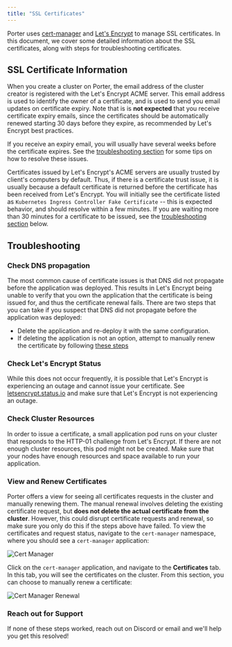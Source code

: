 ```yaml
---
title: "SSL Certificates"
---
```


Porter uses [cert-manager](https://cert-manager.io/) and [Let's Encrypt](https://letsencrypt.org/) to manage SSL certificates. In this document, we cover some detailed information about the SSL certificates, along with steps for troubleshooting certificates.

## SSL Certificate Information[](#ssl-certificate-information "Direct link to heading")

When you create a cluster on Porter, the email address of the cluster creator is registered with the Let's Encrypt ACME server. This email address is used to identify the owner of a certificate, and is used to send you email updates on certificate expiry. Note that is is **not expected** that you receive certificate expiry emails, since the certificates should be automatically renewed starting 30 days before they expire, as recommended by Let's Encrypt best practices.

<Info>If you receive an expiry email, you will usually have several weeks before the certificate expires. See the [troubleshooting section](#troubleshooting) for some tips on how to resolve these issues.</Info>

Certificates issued by Let's Encrypt's ACME servers are usually trusted by client's computers by default. Thus, if there is a certificate trust issue, it is usually because a default certificate is returned before the certificate has been received from Let's Encrypt. You will initially see the certificate listed as `Kubernetes Ingress Controller Fake Certificate` \-- this is expected behavior, and should resolve within a few minutes. If you are waiting more than 30 minutes for a certificate to be issued, see the [troubleshooting section](#troubleshooting) below.

## Troubleshooting[](#troubleshooting "Direct link to heading")

### Check DNS propagation[](#check-dns-propagation "Direct link to heading")

The most common cause of certificate issues is that DNS did not propagate before the application was deployed. This results in Let's Encrypt being unable to verify that you own the application that the certificate is being issued for, and thus the certificate renewal fails. There are two steps that you can take if you suspect that DNS did not propagate before the application was deployed:

* Delete the application and re-deploy it with the same configuration.
* If deleting the application is not an option, attempt to manually renew the certificate by following [these steps](#view-and-renew-certificates)

### Check Let's Encrypt Status[](#check-lets-encrypt-status "Direct link to heading")

While this does not occur frequently, it is possible that Let's Encrypt is experiencing an outage and cannot issue your certificate. See [letsencrypt.status.io](https://letsencrypt.status.io/) and make sure that Let's Encrypt is not experiencing an outage.

### Check Cluster Resources[](#check-cluster-resources "Direct link to heading")

In order to issue a certificate, a small application pod runs on your cluster that responds to the HTTP-01 challenge from Let's Encrypt. If there are not enough cluster resources, this pod might not be created. Make sure that your nodes have enough resources and space available to run your application.

### View and Renew Certificates[](#view-and-renew-certificates "Direct link to heading")

Porter offers a view for seeing all certificates requests in the cluster and manually renewing them. The manual renewal involves deleting the existing certificate request, but **does not delete the actual certificate from the cluster**. However, this could disrupt certificate requests and renewal, so make sure you only do this if the steps above have failed. To view the certificates and request status, navigate to the `cert-manager` namespace, where you should see a `cert-manager` application:

![Cert Manager](https://imagedelivery.net/l4LYM_vOYKe7O1NCT_Nc_g/41576fe4-b7ab-4bdc-5d3b-28e609578800/large "Cert Manager Location")

Click on the `cert-manager` application, and navigate to the **Certificates** tab. In this tab, you will see the certificates on the cluster. From this section, you can choose to manually renew a certificate:

![Cert Manager Renewal](https://imagedelivery.net/l4LYM_vOYKe7O1NCT_Nc_g/15a88aeb-fd9e-418e-db43-e45096940f00/large "Cert Manager Renewal")

### Reach out for Support[](#reach-out-for-support "Direct link to heading")

If none of these steps worked, reach out on Discord or email and we'll help you get this resolved!
